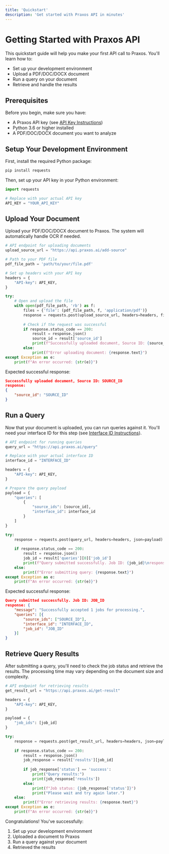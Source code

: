```yaml
---
title: 'Quickstart'
description: 'Get started with Praxos API in minutes'
---
```


# Getting Started with Praxos API

This quickstart guide will help you make your first API call to Praxos. You'll learn how to:
- Set up your development environment
- Upload a PDF/DOC/DOCX document
- Run a query on your document
- Retrieve and handle the results

## Prerequisites

Before you begin, make sure you have:
- A Praxos API key (see [API Key Instructions](/api-key))
- Python 3.6 or higher installed
- A PDF/DOC/DOCX document you want to analyze

## Setup Your Development Environment

First, install the required Python package:

```bash
pip install requests
```

Then, set up your API key in your Python environment:

```python
import requests

# Replace with your actual API key
API_KEY = "YOUR_API_KEY"
```

## Upload Your Document

Upload your PDF/DOC/DOCX document to Praxos. The system will automatically handle OCR if needed.

```python
# API endpoint for uploading documents
upload_source_url = "https://api.praxos.ai/add-source"

# Path to your PDF file
pdf_file_path = 'path/to/your/file.pdf'

# Set up headers with your API key
headers = {
    "API-key": API_KEY,
}

try:
    # Open and upload the file
    with open(pdf_file_path, 'rb') as f:
        files = {'file': (pdf_file_path, f, 'application/pdf')}
        response = requests.post(upload_source_url, headers=headers, files=files)
        
        # Check if the request was successful
        if response.status_code == 200:
            result = response.json()
            source_id = result['source_id']
            print(f"Successfully uploaded document, Source ID: {source_id}.\n response: {result}")
        else:
            print(f"Error uploading document: {response.text}")
except Exception as e:
    print(f"An error occurred: {str(e)}")
```

Expected successful response:
```json
Successfully uploaded document, Source ID: SOURCE_ID 
response:
{
    "source_id": "SOURCE_ID"
}
```

## Run a Query

Now that your document is uploaded, you can run queries against it. You'll need your interface ID for this step (see [Interface ID Instructions](/interface-id)).

```python
# API endpoint for running queries
query_url = "https://api.praxos.ai/query"

# Replace with your actual interface ID
interface_id = "INTERFACE_ID"

headers = {
    "API-key": API_KEY,
}

# Prepare the query payload
payload = {
    "queries": [
        {
            "source_ids": [source_id],
            "interface_id": interface_id
        }
    ]
}

try:
    response = requests.post(query_url, headers=headers, json=payload)
    
    if response.status_code == 200:
        result = response.json()
        job_id = result['queries'][0]['job_id']
        print(f"Query submitted successfully. Job ID: {job_id}\nresponse: {result}")
    else:
        print(f"Error submitting query: {response.text}")
except Exception as e:
    print(f"An error occurred: {str(e)}")
```

Expected successful response:
```json
Query submitted successfully. Job ID: JOB_ID
response: {
    "message": "Successfully accepted 1 jobs for processing.",
    "queries": [{
        "source_ids": ["SOURCE_ID"],
        "interface_id": "INTERFACE_ID",
        "job_id": "JOB_ID"
    }]
}
```

## Retrieve Query Results

After submitting a query, you'll need to check the job status and retrieve the results. The processing time may vary depending on the document size and complexity.

```python
# API endpoint for retrieving results
get_result_url = "https://api.praxos.ai/get-result"

headers = {
    "API-key": API_KEY,
}

payload = {
    "job_ids": [job_id]
}

try:
    response = requests.post(get_result_url, headers=headers, json=payload)
    
    if response.status_code == 200:
        result = response.json()
        job_response = result['results'][job_id]
        
        if job_response['status'] == 'success':
            print("Query results:")
            print(job_response['results'])
        else:
            print(f"Job status: {job_response['status']}")
            print("Please wait and try again later.")
    else:
        print(f"Error retrieving results: {response.text}")
except Exception as e:
    print(f"An error occurred: {str(e)}")
```

Congratulations! You've successfully:
1. Set up your development environment
2. Uploaded a document to Praxos
3. Run a query against your document
4. Retrieved the results
